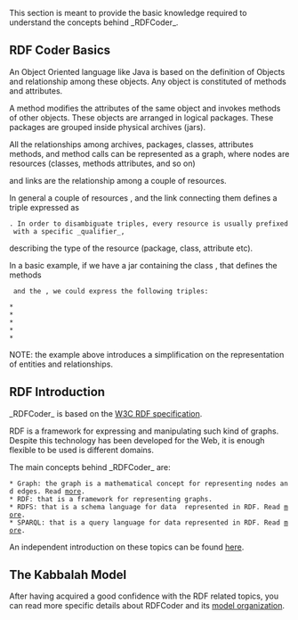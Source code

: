 This section is meant to provide the basic knowledge required to understand
the concepts behind _RDFCoder_.

==RDF Coder Basics==

An Object Oriented language like Java is based on the definition of Objects and relationship
among these objects. Any object is constituted of methods and attributes. 

A method modifies the attributes of the same object and invokes methods of other objects.
These objects are arranged in logical packages. These packages are grouped inside  physical archives (jars).

All the relationships among archives, packages, classes, attributes methods, and method calls can be 
represented as a graph, where nodes are resources (classes, methods attributes, and so on) 

and links are the relationship among a couple of resources.

In general a couple of resources {{{r1}}}, {{{r2}}} and the link {{{l}}} connecting them defines a triple expressed as
 {{{(r1, l, r2)}}}. In order to disambiguate triples, every resource is usually prefixed with a specific _qualifier_,
describing the type of the resource (package, class, attribute etc).

In a basic example, if we have a jar containing the class {{{a.b.MyClass}}}, that defines the methods
 {{{MyClass.m1()}}} and the {{{MyClass.m2(String p1)}}}, we could express the following triples:

 * {{{(package a, contains package, package b)}}}
 * {{{(package b, contains class, class MyClass)}}}
 * {{{(class MyClass, contains method, method m1)}}}
 * {{{(class MyClass, contains method, method m2)}}}
 * {{{(method m2, defines parameter, parameter p2)}}}

NOTE: the example above introduces a simplification on the representation of entities and relationships.

==RDF Introduction==

_RDFCoder_ is based on the [http://www.w3.org/RDF/ W3C RDF specification]. 

RDF is a framework for expressing and manipulating such kind of graphs. Despite
this technology has been developed for the Web, it is enough flexible to be used 
is different domains.

The main concepts behind _RDFCoder_ are:

 * Graph: the graph is a mathematical concept for representing nodes and edges. Read [http://en.wikipedia.org/wiki/Graph_(mathematics) more].
 * RDF: that is a framework for representing graphs.
 * RDFS: that is a schema language for data  represented in RDF. Read [http://www.obitko.com/tutorials/ontologies-semantic-web/rdf-schema-rdfs.html more].
 * SPARQL: that is a query language for data represented in RDF. Read [http://www.obitko.com/tutorials/ontologies-semantic-web/rdf-query-language-sparql.html more].

An independent introduction on these topics can be found [http://www.obitko.com/tutorials/ontologies-semantic-web/resource-description-framework.html here].

==The Kabbalah Model==

After having acquired a good confidence with the RDF related topics, you can read more
specific details about RDFCoder and its [http://rdfcoder.googlecode.com/svn/trunk/doc/htmldoc/model.html model organization].
